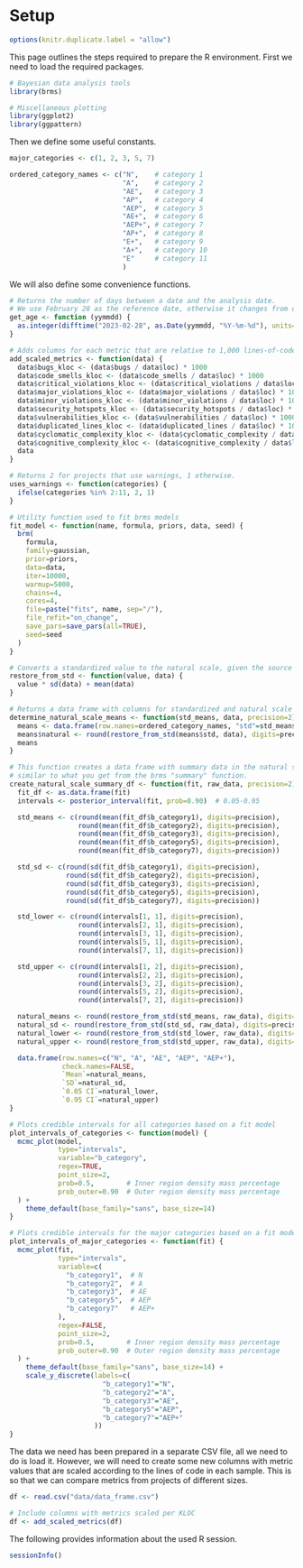 # Setup

```r
options(knitr.duplicate.label = "allow")
```

This page outlines the steps required to prepare the R environment.
First we need to load the required packages.

```r
# Bayesian data analysis tools
library(brms)

# Miscellaneous plotting
library(ggplot2)
library(ggpattern)
```

Then we define some useful constants.

```r
major_categories <- c(1, 2, 3, 5, 7)

ordered_category_names <- c("N",    # category 1
                            "A",    # category 2
                            "AE",   # category 3
                            "AP",   # category 4
                            "AEP",  # category 5
                            "AE+",  # category 6
                            "AEP+", # category 7
                            "AP+",  # category 8
                            "E+",   # category 9
                            "A+",   # category 10
                            "E"     # category 11
                            )
```

We will also define some convenience functions.

```r
# Returns the number of days between a date and the analysis date.
# We use February 28 as the reference date, otherwise it changes from day-to-day.
get_age <- function (yymmdd) {
  as.integer(difftime("2023-02-28", as.Date(yymmdd, "%Y-%m-%d"), units="days"))
}

# Adds columns for each metric that are relative to 1,000 lines-of-code.
add_scaled_metrics <- function(data) {
  data$bugs_kloc <- (data$bugs / data$loc) * 1000
  data$code_smells_kloc <- (data$code_smells / data$loc) * 1000
  data$critical_violations_kloc <- (data$critical_violations / data$loc) * 1000
  data$major_violations_kloc <- (data$major_violations / data$loc) * 1000
  data$minor_violations_kloc <- (data$minor_violations / data$loc) * 1000
  data$security_hotspots_kloc <- (data$security_hotspots / data$loc) * 1000
  data$vulnerabilities_kloc <- (data$vulnerabilities / data$loc) * 1000
  data$duplicated_lines_kloc <- (data$duplicated_lines / data$loc) * 1000
  data$cyclomatic_complexity_kloc <- (data$cyclomatic_complexity / data$loc) * 1000
  data$cognitive_complexity_kloc <- (data$cognitive_complexity / data$loc) * 1000
  data
}

# Returns 2 for projects that use warnings, 1 otherwise.
uses_warnings <- function(categories) {
  ifelse(categories %in% 2:11, 2, 1)
}

# Utility function used to fit brms models
fit_model <- function(name, formula, priors, data, seed) {
  brm(
    formula,
    family=gaussian,
    prior=priors,
    data=data,
    iter=10000,
    warmup=5000,
    chains=4,
    cores=4,
    file=paste("fits", name, sep="/"),
    file_refit="on_change",
    save_pars=save_pars(all=TRUE),
    seed=seed
  )
}

# Converts a standardized value to the natural scale, given the source data.
restore_from_std <- function(value, data) {
  value * sd(data) + mean(data)
}

# Returns a data frame with columns for standardized and natural scale means
determine_natural_scale_means <- function(std_means, data, precision=2) {
  means <- data.frame(row.names=ordered_category_names, "std"=std_means)
  means$natural <- round(restore_from_std(means$std, data), digits=precision)
  means
}

# This function creates a data frame with summary data in the natural scale,
# similar to what you get from the brms "summary" function.
create_natural_scale_summary_df <- function(fit, raw_data, precision=2) {
  fit_df <- as.data.frame(fit)
  intervals <- posterior_interval(fit, prob=0.90)  # 0.05-0.95

  std_means <- c(round(mean(fit_df$b_category1), digits=precision),
                 round(mean(fit_df$b_category2), digits=precision),
                 round(mean(fit_df$b_category3), digits=precision),
                 round(mean(fit_df$b_category5), digits=precision),
                 round(mean(fit_df$b_category7), digits=precision))

  std_sd <- c(round(sd(fit_df$b_category1), digits=precision),
              round(sd(fit_df$b_category2), digits=precision),
              round(sd(fit_df$b_category3), digits=precision),
              round(sd(fit_df$b_category5), digits=precision),
              round(sd(fit_df$b_category7), digits=precision))

  std_lower <- c(round(intervals[1, 1], digits=precision),
                 round(intervals[2, 1], digits=precision),
                 round(intervals[3, 1], digits=precision),
                 round(intervals[5, 1], digits=precision),
                 round(intervals[7, 1], digits=precision))

  std_upper <- c(round(intervals[1, 2], digits=precision),
                 round(intervals[2, 2], digits=precision),
                 round(intervals[3, 2], digits=precision),
                 round(intervals[5, 2], digits=precision),
                 round(intervals[7, 2], digits=precision))

  natural_means <- round(restore_from_std(std_means, raw_data), digits=precision)
  natural_sd <- round(restore_from_std(std_sd, raw_data), digits=precision)
  natural_lower <- round(restore_from_std(std_lower, raw_data), digits=precision)
  natural_upper <- round(restore_from_std(std_upper, raw_data), digits=precision)

  data.frame(row.names=c("N", "A", "AE", "AEP", "AEP+"),
             check.names=FALSE,
             `Mean`=natural_means,
             `SD`=natural_sd,
             `0.05 CI`=natural_lower,
             `0.95 CI`=natural_upper)
}

# Plots credible intervals for all categories based on a fit model
plot_intervals_of_categories <- function(model) {
  mcmc_plot(model,
            type="intervals",
            variable="b_category",
            regex=TRUE,
            point_size=2,
            prob=0.5,        # Inner region density mass percentage
            prob_outer=0.90  # Outer region density mass percentage
  ) +
    theme_default(base_family="sans", base_size=14)
}

# Plots credible intervals for the major categories based on a fit model
plot_intervals_of_major_categories <- function(fit) {
  mcmc_plot(fit,
            type="intervals",
            variable=c(
              "b_category1",  # N
              "b_category2",  # A
              "b_category3",  # AE
              "b_category5",  # AEP
              "b_category7"   # AEP+
            ),
            regex=FALSE,
            point_size=2,
            prob=0.5,        # Inner region density mass percentage
            prob_outer=0.90  # Outer region density mass percentage
  ) +
    theme_default(base_family="sans", base_size=14) + 
    scale_y_discrete(labels=c(
                       "b_category1"="N",
                       "b_category2"="A",
                       "b_category3"="AE",
                       "b_category5"="AEP",
                       "b_category7"="AEP+"
                     ))
}
```

The data we need has been prepared in a separate CSV file, all we need to do is load it. However, we will need to create some new columns with metric values that are scaled according to the lines of code in each sample. This is so that we can compare metrics from projects of different sizes.

```r
df <- read.csv("data/data_frame.csv")

# Include columns with metrics scaled per KLOC
df <- add_scaled_metrics(df)
```

The following provides information about the used R session.

```r
sessionInfo()
```
